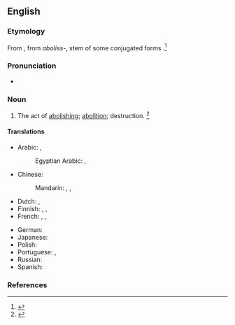 ==English==

===Etymology===
From {{bor|en|frm|abolissement}}, from ''aboliss-'', stem of some conjugated forms {{m|frm|abolir}}.<ref>{{R:MW3 1976|page=4}}</ref>

===Pronunciation===
* {{a|US}} {{IPA|en|/əˈbɑl.ɪʃ.mənt/}}

===Noun===
{{en-noun|~}}

# The act of [[abolishing]]; [[abolition]]; destruction. {{defdate|First attested from the mid 16<sup>th</sup> century.}}<ref name=SOED>{{R:SOED5|page=6}}</ref>

====Translations====
{{trans-top|The act of abolishing}}
* Arabic: {{t|ar|إِلْغَاء|m}}, {{t|ar|إِبطَال|m}}
*: Egyptian Arabic: {{t|arz|إلغاء|m|tr=ʔelḡāʔ|sc=Arab}}, {{t|arz|إبطال|m|tr=ʔebāl|sc=Arab}}
* Chinese:
*: Mandarin: {{t+|cmn|廢除|sc=Hani}}, {{t+|cmn|废除|tr=fèichú|sc=Hani}}, {{t+|cmn|取消|tr=qǔxiāo|sc=Hani}}
* Dutch: {{t+|nl|afschaffing|f}}, {{t+|nl|opheffing}}
* Finnish: {{t+|fi|poistaminen}}, {{t+|fi|lakkauttaminen}}, {{t+|fi|kumoaminen}}
* French: {{t+|fr|abolissement|m}}, {{t+|fr|abolition|f}}, {{t+|fr|abrogation|f}}
{{trans-mid}}
* German: {{t+|de|Abschaffung|f}}
* Japanese: {{t+|ja|廃止|tr=はいし, haishi|sc=Jpan}}
* Polish: {{t+|pl|zniesienie}}
* Portuguese: {{t|pt|abolimento|m}}, {{t+|pt|abolição|f}}
* Russian: {{t+|ru|отме́на|f}}
* Spanish: {{t+|es|abolición|f}}
{{trans-bottom}}

===References===
<references/>